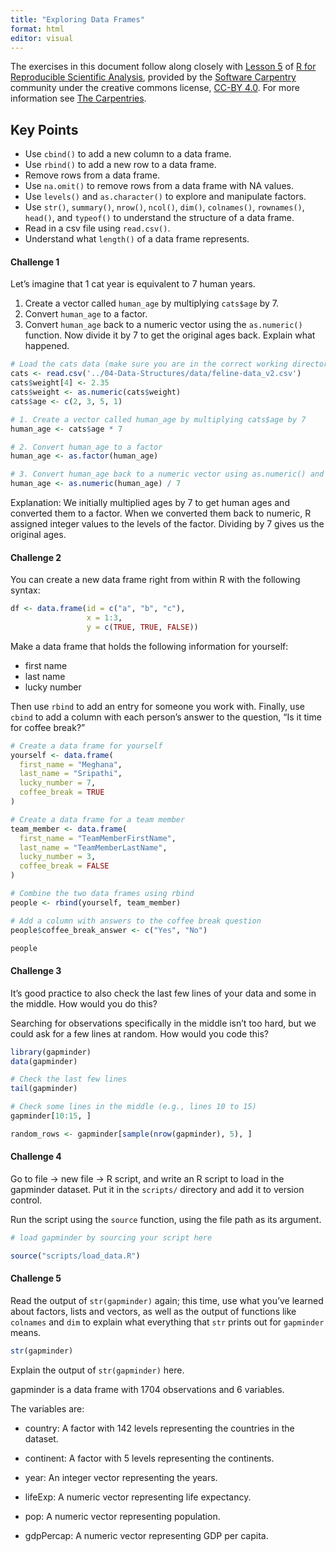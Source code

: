```yaml
---
title: "Exploring Data Frames"
format: html
editor: visual
---
```


The exercises in this document follow along closely with [Lesson 5](https://swcarpentry.github.io/r-novice-gapminder/05-data-structures-part2.html) of [R for Reproducible Scientific Analysis](https://swcarpentry.github.io/r-novice-gapminder/), provided by the [Software Carpentry](https://software-carpentry.org/) community under the creative commons license, [CC-BY 4.0](https://creativecommons.org/licenses/by/4.0/). For more information see [The Carpentries](https://carpentries.org/).

::: callout-tip
## Key Points

-   Use `cbind()` to add a new column to a data frame.
-   Use `rbind()` to add a new row to a data frame.
-   Remove rows from a data frame.
-   Use `na.omit()` to remove rows from a data frame with NA values.
-   Use `levels()` and `as.character()` to explore and manipulate factors.
-   Use `str()`, `summary()`, `nrow()`, `ncol()`, `dim()`, `colnames()`, `rownames()`, `head()`, and `typeof()` to understand the structure of a data frame.
-   Read in a csv file using `read.csv()`.
-   Understand what `length()` of a data frame represents.
:::

#### Challenge 1

Let's imagine that 1 cat year is equivalent to 7 human years.

1.  Create a vector called `human_age` by multiplying `cats$age` by 7.
2.  Convert `human_age` to a factor.
3.  Convert `human_age` back to a numeric vector using the `as.numeric()` function. Now divide it by 7 to get the original ages back. Explain what happened.

<!-- Challenge 1 answer begin -->

```r
# Load the cats data (make sure you are in the correct working directory)
cats <- read.csv('../04-Data-Structures/data/feline-data_v2.csv')
cats$weight[4] <- 2.35
cats$weight <- as.numeric(cats$weight)
cats$age <- c(2, 3, 5, 1)

# 1. Create a vector called human_age by multiplying cats$age by 7
human_age <- cats$age * 7

# 2. Convert human_age to a factor
human_age <- as.factor(human_age)

# 3. Convert human_age back to a numeric vector using as.numeric() and divide by 7 to get the original ages back
human_age <- as.numeric(human_age) / 7

```

Explanation: We initially multiplied ages by 7 to get human ages and converted them to a factor. When we converted them back to numeric, R assigned integer values to the levels of the factor. Dividing by 7 gives us the original ages.

<!-- Challenge 1 answer end -->

#### Challenge 2

You can create a new data frame right from within R with the following syntax:

```r
df <- data.frame(id = c("a", "b", "c"),
                 x = 1:3,
                 y = c(TRUE, TRUE, FALSE))
```

Make a data frame that holds the following information for yourself:

-   first name
-   last name
-   lucky number

Then use `rbind` to add an entry for someone you work with. Finally, use `cbind` to add a column with each person's answer to the question, "Is it time for coffee break?"

<!-- Challenge 2 answer begin -->

```r
# Create a data frame for yourself
yourself <- data.frame(
  first_name = "Meghana",
  last_name = "Sripathi",
  lucky_number = 7,
  coffee_break = TRUE
)

# Create a data frame for a team member
team_member <- data.frame(
  first_name = "TeamMemberFirstName",
  last_name = "TeamMemberLastName",
  lucky_number = 3,
  coffee_break = FALSE
)

# Combine the two data frames using rbind
people <- rbind(yourself, team_member)

# Add a column with answers to the coffee break question
people$coffee_break_answer <- c("Yes", "No")

people

```

<!-- Challenge 2 answer end -->

#### Challenge 3

It's good practice to also check the last few lines of your data and some in the middle. How would you do this?

Searching for observations specifically in the middle isn't too hard, but we could ask for a few lines at random. How would you code this?

<!-- Challenge 3 answer begin -->

```r
library(gapminder)
data(gapminder)

# Check the last few lines
tail(gapminder)

# Check some lines in the middle (e.g., lines 10 to 15)
gapminder[10:15, ]

random_rows <- gapminder[sample(nrow(gapminder), 5), ]

```

<!-- Challenge 3 answer end -->

#### Challenge 4

Go to file -\> new file -\> R script, and write an R script to load in the gapminder dataset. Put it in the `scripts/` directory and add it to version control.

Run the script using the `source` function, using the file path as its argument.

<!-- Challenge 4 answer begin -->

```r
# load gapminder by sourcing your script here

source("scripts/load_data.R")

```

<!-- Challenge 4 answer end -->

#### Challenge 5

Read the output of `str(gapminder)` again; this time, use what you've learned about factors, lists and vectors, as well as the output of functions like `colnames` and `dim` to explain what everything that `str` prints out for `gapminder` means.

```r
str(gapminder)
```

<!-- Challenge 5 answer begin -->

Explain the output of `str(gapminder)` here.

gapminder is a data frame with 1704 observations and 6 variables.

The variables are:

-   country: A factor with 142 levels representing the countries in the dataset.

-   continent: A factor with 5 levels representing the continents.

-   year: An integer vector representing the years.

-   lifeExp: A numeric vector representing life expectancy.

-   pop: A numeric vector representing population.

-   gdpPercap: A numeric vector representing GDP per capita.

<!-- Challenge 5 answer end -->
